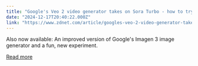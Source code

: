 ```yaml
---
title: "Google's Veo 2 video generator takes on Sora Turbo - how to try it"
date: "2024-12-17T20:40:22.000Z"
link: "https://www.zdnet.com/article/googles-veo-2-video-generator-takes-on-sora-turbo-how-to-try-it/"
---
```


Also now available: An improved version of Google's Imagen 3 image generator and a fun, new experiment.

[Read more](https://www.zdnet.com/article/googles-veo-2-video-generator-takes-on-sora-turbo-how-to-try-it/)
